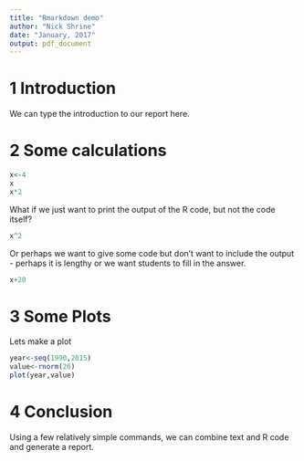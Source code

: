 ```yaml
---
title: "Rmarkdown demo"
author: "Nick Shrine"
date: "January, 2017"
output: pdf_document
---
```

# 1 Introduction
We can type the introduction to our report here.

# 2 Some calculations

```r
x<-4
x
x*2
```

What if we just want to print the output of the R code, but not the code itself?

```r
x^2
```

Or perhaps we want to give some code but don't want to include the output - perhaps it is lengthy or we want students to fill in the answer.

```r
x+20
```

# 3 Some Plots
Lets make a plot

```r
year<-seq(1990,2015)
value<-rnorm(26)
plot(year,value)
```

# 4 Conclusion
Using a few relatively simple commands, we can combine text and R code and generate a report.
